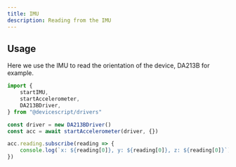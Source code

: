 ```yaml
---
title: IMU
description: Reading from the IMU
---
```


## Usage

Here we use the IMU to read the orientation of the device, DA213B for example.

```ts
import {
    startIMU,
    startAccelerometer,
    DA213BDriver,
} from "@devicescript/drivers"

const driver = new DA213BDriver()
const acc = await startAccelerometer(driver, {})

acc.reading.subscribe(reading => {
    console.log(`x: ${reading[0]}, y: ${reading[0]}, z: ${reading[0]}`)
})
```

